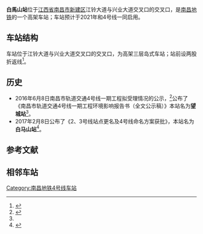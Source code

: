{{NoteTA|G1=Transport}}
{{NC Future infrastructure}}
{{Infobox Station
|Title         = 白马山站
|BoxWidth = 24em
|EngSubTitle   = Baimashan Station
|linecolour    = #{{南昌地铁识别色|4}}
|ImageName     = Missing image text.svg
|ImageSize     = 290px
|ImageCaption  = ？
|ImagePadding  = 0
|Place         = [[江西省|江西省]][[南昌市|南昌市]][[新建区|新建区]]<br />江铃大道与兴业大道交叉口的交叉口
|Operator      = [[南昌地铁|南昌地铁]]
|StartDate     = ''2021年''
|Coord         = {{Coord|28.54773|N|115.91340|E|format=dms|display=inline,title|type:railwaystation_region:CN}}
|Line          = {{南昌地铁线路名|4|block}}
|Style         = 
|ExitNumber    = ？
|RouteType     = Metro
|MTShowHeader  = no
|MTPlatformType = 高架三层[[岛式站台|岛式车站]]
|MTPlatformNum = 2个
|MTTime First  = 
|MTTime Last   = 
|MTTrackMap    = 
}}
'''白馬山站'''位于[[江西省|江西省]][[南昌市|南昌市]][[新建区|新建区]]江铃大道与兴业大道交叉口的交叉口，是[[南昌地铁|南昌地铁]]{{南昌地铁线路名|4}}的一个高架车站；车站预计于2021年和4号线一同启用。

== 车站结构 ==
车站位于江铃大道与兴业大道交叉口的交叉口，为高架三层岛式车站；站前设两股折返线<ref name=":1">{{cite book|url=http://www.jxepb.gov.cn/resource/uploadfile/file/20160608/20160608153826491.pdf|title=《南昌市轨道交通4号线一期工程环境影响报告书（全文公示稿）》南昌市轨道交通4号线一期工程1.pdf|first=|authorlink=|publisher=2016年6月8日|year=|isbn=|location=|pages=|author=中铁第四勘察设计院集团有限公司|coauthors=|access-date=2016年12月16日|archive-url=https://web.archive.org/web/20170305012303/http://www.jxepb.gov.cn/resource/uploadfile/file/20160608/20160608153826491.pdf|archive-date=2017年3月5日|dead-url=yes}}</ref>{{rp|54}}。

== 历史 ==
* 2016年6月8日南昌市轨道交通4号线一期工程拟受理情况的公示，<ref>{{Cite web|title=江西省环境保护厅-南昌市轨道交通4号线一期工程拟受理情况的公示|url=http://www.jxepb.gov.cn/ZWGK/HPC/JSXMHP/HPJB/2016/771434ec2fe54879b9f497f4215c0411.htm|accessdate=2016-12-16|work=www.jxepb.gov.cn|dead-url=yes|archive-url=https://web.archive.org/web/20170111044152/http://www.jxepb.gov.cn/ZWGK/HPC/JSXMHP/HPJB/2016/771434ec2fe54879b9f497f4215c0411.htm|archive-date=2017-01-11}}</ref>公布了《南昌市轨道交通4号线一期工程环境影响报告书（全文公示稿）》本站名为'''望城站'''<ref name=":1" />。
*2017年2月8日公布了《2、3号线站点更名及4号线命名方案获批》，本站名为'''白马山站'''<ref>{{Cite web|url=http://www.ncmtr.com/index.php?s=/home/news/detail/id/1896.html|title=2、3号线站点更名及4号线命名方案获批|accessdate=2017-02-09|author=|date=2017-02-08|work=www.ncmtr.com|publisher=|archiveurl=https://web.archive.org/web/20170209022557/http://www.ncmtr.com/index.php?s=%2Fhome%2Fnews%2Fdetail%2Fid%2F1896.html|archivedate=2017-02-09|deadurl=yes}}</ref>。

== 参考文献 ==
{{commonscat|Doubo Road Station}}
{{Reflist}}
== 相邻车站 ==
{{s-rail-start}}
{{s-rail|title=NCM}}
{{s-line new|system=NCM|line=4|previous=|next=裕丰街|notemid=预计2021年开通}}
{{s-end}}

{{南昌轨道交通4号线}}
[[Category:南昌地铁4号线车站|Category:南昌地铁4号线车站]]